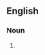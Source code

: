 ==English==

===Noun===
{{head|en|noun form|head=[[purse]] [[seine]]s}}

# {{plural of|purse seine|lang=en}}